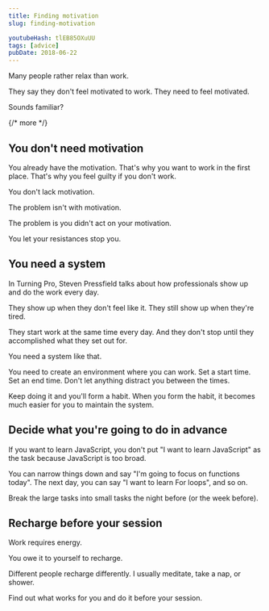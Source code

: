 ```yaml
---
title: Finding motivation
slug: finding-motivation

youtubeHash: tlEB85OXuUU
tags: [advice]
pubDate: 2018-06-22
---
```


Many people rather relax than work.

They say they don't feel motivated to work. They need to feel motivated.

Sounds familiar?

{/* more */}

## You don't need motivation

You already have the motivation. That's why you want to work in the first place. That's why you feel guilty if you don't work.

You don't lack motivation.

The problem isn't with motivation.

The problem is you didn't act on your motivation.

You let your resistances stop you.

## You need a system

In Turning Pro, Steven Pressfield talks about how professionals show up and do the work every day.

They show up when they don't feel like it. They still show up when they're tired.

They start work at the same time every day. And they don't stop until they accomplished what they set out for.

You need a system like that.

You need to create an environment where you can work. Set a start time. Set an end time. Don't let anything distract you between the times.

Keep doing it and you'll form a habit. When you form the habit, it becomes much easier for you to maintain the system.

## Decide what you're going to do in advance

If you want to learn JavaScript, you don't put "I want to learn JavaScript" as the task because JavaScript is too broad.

You can narrow things down and say "I'm going to focus on functions today". The next day, you can say "I want to learn For loops", and so on.

Break the large tasks into small tasks the night before (or the week before).

## Recharge before your session

Work requires energy.

You owe it to yourself to recharge.

Different people recharge differently. I usually meditate, take a nap, or shower.

Find out what works for you and do it before your session.
